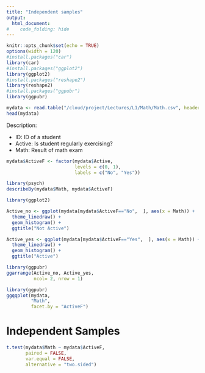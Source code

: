 ```yaml
---
title: "Independent samples"
output:
  html_document:
#    code_folding: hide
---
```

```r
knitr::opts_chunk$set(echo = TRUE)
options(width = 120)
#install.packages("car")
library(car)
#install.packages("ggplot2")
library(ggplot2)
#install.packages("reshape2")
library(reshape2)
#install.packages("ggpubr") 
library(ggpubr)
```

```r
mydata <- read.table("/cloud/project/Lectures/L1/Math/Math.csv", header=TRUE, sep=";", dec=",")
head(mydata)
```
Description:

- ID: ID of a student
- Active: Is student regularly exercising?
- Math: Result of math exam


```r
mydata$ActiveF <- factor(mydata$Active,
                         levels = c(0, 1),
                         labels = c("No", "Yes"))

library(psych)
describeBy(mydata$Math, mydata$ActiveF)
```

```r
library(ggplot2)

Active_no <- ggplot(mydata[mydata$ActiveF=="No",  ], aes(x = Math)) +
  theme_linedraw() + 
  geom_histogram() +
  ggtitle("Not Active")

Active_yes <- ggplot(mydata[mydata$ActiveF=="Yes",  ], aes(x = Math)) +
  theme_linedraw() + 
  geom_histogram() +
  ggtitle("Active")

library(ggpubr)
ggarrange(Active_no, Active_yes,
          ncol= 2, nrow = 1)
```
```r
library(ggpubr)
ggqqplot(mydata,
         "Math",
         facet.by = "ActiveF")
```



# Independent Samples
```r
t.test(mydata$Math ~ mydata$ActiveF, 
       paired = FALSE,
       var.equal = FALSE,
       alternative = "two.sided")
```
